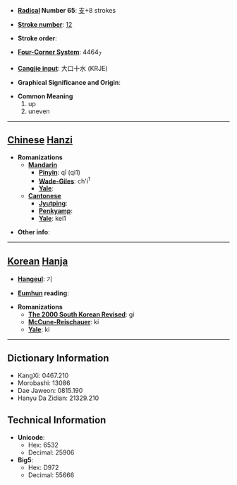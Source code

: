 * '''[[Wiktionary:Chinese radical index| Radical]] Number 65''': [[Wiktionary:Chinese radical index 支|支]]+8 strokes

* '''[[Wiktionary:Chinese total strokes index|Stroke number]]''': [[Wiktionary:Chinese total strokes index 12|12]]

* '''Stroke order''': 

* '''[[Wiktionary:Chinese four corner index|Four-Corner System]]''': 4464<sub>7</sub>

* '''[[Wiktionary:Chinese Cangjie index|Cangjie input]]''': 大口十水 (KRJE)

* '''Graphical Significance and Origin''': 

* '''Common Meaning'''
*#up
*# uneven


----

== [[Chinese]] [[Hanzi]] ==

* '''Romanizations'''
** '''[[Mandarin]]'''
*** '''[[Pinyin]]''': qī (qi1)
*** '''[[Wade-Giles]]''': ch'i<sup>1</sup>
*** '''[[Yale]]''': 
** '''[[Cantonese]]'''
*** '''[[Jyutping]]''':
*** '''[[Penkyamp]]''': 
*** '''[[Yale]]''': kei1

* '''Other info''': 

----

== [[Korean]] [[Hanja]] ==

* '''[[Hangeul]]''': 기

* '''[[Eumhun]] reading''': 

* '''Romanizations'''
** '''[[The 2000 South Korean Revised Romanization|The 2000 South Korean Revised]]''': gi
** '''[[McCune-Reischauer]]''': ki
** '''[[Yale]]''': ki

----

== Dictionary Information ==

* KangXi: 0467.210
* Morobashi: 13086
* Dae Jaweon: 0815.190
* Hanyu Da Zidian: 21329.210

== Technical Information ==

* '''Unicode''':
** Hex: 6532
** Decimal: 25906
* '''Big5''':
** Hex: D972
** Decimal: 55666